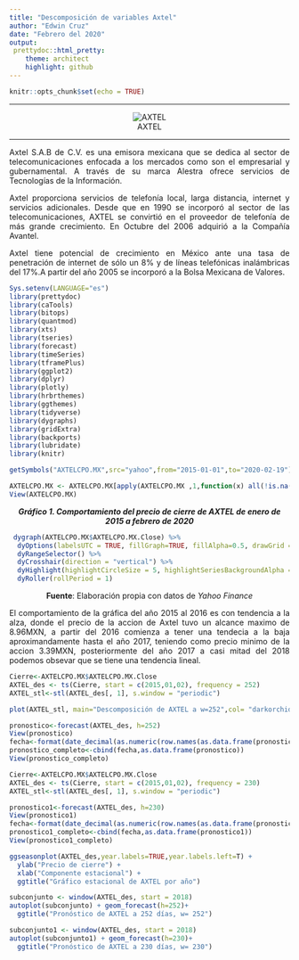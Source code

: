 ```yaml
---
title: "Descomposición de variables Axtel"
author: "Edwin Cruz"
date: "Febrero del 2020"
output:
 prettydoc::html_pretty:
    theme: architect
    highlight: github
---
```


```r
knitr::opts_chunk$set(echo = TRUE)
```
---

<center>![AXTEL](F:/Axtel.jpg)</center>

---

<div style="text-align: justify">
Axtel S.A.B de C.V. es una emisora mexicana que se dedica al sector de telecomunicaciones enfocada a los mercados  como son el empresarial y gubernamental. A través de su marca Alestra ofrece servicios de Tecnologías de la Información.

Axtel proporciona servicios de telefonía local, larga distancia, internet y servicios adicionales. Desde que en 1990 se incorporó al sector de las telecomunicaciones, AXTEL se convirtió en el proveedor de telefonía de más grande crecimiento. En Octubre del 2006 adquirió a la Compañía Avantel.

Axtel tiene potencial de crecimiento en México ante una tasa de penetración de internet de sólo un 8% y de líneas telefónicas inalámbricas del 17%.A partir del año 2005 se incorporó a la Bolsa Mexicana de Valores.
<div/>

```r
Sys.setenv(LANGUAGE="es")
library(prettydoc)
library(caTools)
library(bitops)
library(quantmod)
library(xts)
library(tseries)
library(forecast)
library(timeSeries)
library(tframePlus)
library(ggplot2)
library(dplyr)
library(plotly)
library(hrbrthemes)
library(ggthemes)
library(tidyverse)
library(dygraphs)
library(gridExtra)
library(backports)
library(lubridate)
library(knitr)

getSymbols("AXTELCPO.MX",src="yahoo",from="2015-01-01",to="2020-02-19")

AXTELCPO.MX <- AXTELCPO.MX[apply(AXTELCPO.MX ,1,function(x) all(!is.na(x))),]
View(AXTELCPO.MX)
```

<center>***Gráfico 1. Comportamiento del precio de cierre de AXTEL de enero de 2015 a febrero de 2020***</center>

```r
 dygraph(AXTELCPO.MX$AXTELCPO.MX.Close) %>%
  dyOptions(labelsUTC = TRUE, fillGraph=TRUE, fillAlpha=0.5, drawGrid = F, colors="orchid") %>%
  dyRangeSelector() %>%
  dyCrosshair(direction = "vertical") %>%
  dyHighlight(highlightCircleSize = 5, highlightSeriesBackgroundAlpha = 0.2, hideOnMouseOut = F)  %>%
  dyRoller(rollPeriod = 1)
```
<center> **Fuente**: Elaboración propia con datos de *Yahoo Finance* </center>

<div style="text-align: justify">
El comportamiento de la gráfica del año 2015 al 2016 es con tendencia a la alza, donde el precio de la accion de Axtel tuvo un alcance maximo de 8.96MXN, a partir del 2016 comienza a tener una tendecia a la baja aproximandamente hasta el año 2017, teniendo como precio minimo de la accion 3.39MXN, posteriormente del año 2017 a casi mitad del 2018 podemos obsevar que se tiene una tendencia lineal.

```r
Cierre<-AXTELCPO.MX$AXTELCPO.MX.Close
AXTEL_des <- ts(Cierre, start = c(2015,01,02), frequency = 252)
AXTEL_stl<-stl(AXTEL_des[, 1], s.window = "periodic")
```

```r
plot(AXTEL_stl, main="Descomposición de AXTEL a w=252",col= "darkorchid")
```

```r
pronostico<-forecast(AXTEL_des, h=252) 
View(pronostico)
fecha<-format(date_decimal(as.numeric(row.names(as.data.frame(pronostico)))),"%Y-%m-%d")
pronostico_completo<-cbind(fecha,as.data.frame(pronostico))
View(pronostico_completo)
```

```r
Cierre<-AXTELCPO.MX$AXTELCPO.MX.Close
AXTEL_des <- ts(Cierre, start = c(2015,01,02), frequency = 230)
AXTEL_stl<-stl(AXTEL_des[, 1], s.window = "periodic")

pronostico1<-forecast(AXTEL_des, h=230) 
View(pronostico1)
fecha<-format(date_decimal(as.numeric(row.names(as.data.frame(pronostico1)))),"%Y-%m-%d")
pronostico1_completo<-cbind(fecha,as.data.frame(pronostico1))
View(pronostico1_completo)
```

```r
ggseasonplot(AXTEL_des,year.labels=TRUE,year.labels.left=T) +
  ylab("Precio de cierre") +
  xlab("Componente estacional") +
  ggtitle("Gráfico estacional de AXTEL por año")
```

```r
subconjunto <- window(AXTEL_des, start = 2018)
autoplot(subconjunto) + geom_forecast(h=252)+
  ggtitle("Pronóstico de AXTEL a 252 días, w= 252")
```

```r
subconjunto1 <- window(AXTEL_des, start = 2018)
autoplot(subconjunto1) + geom_forecast(h=230)+
  ggtitle("Pronóstico de AXTEL a 230 días, w= 230")
```


